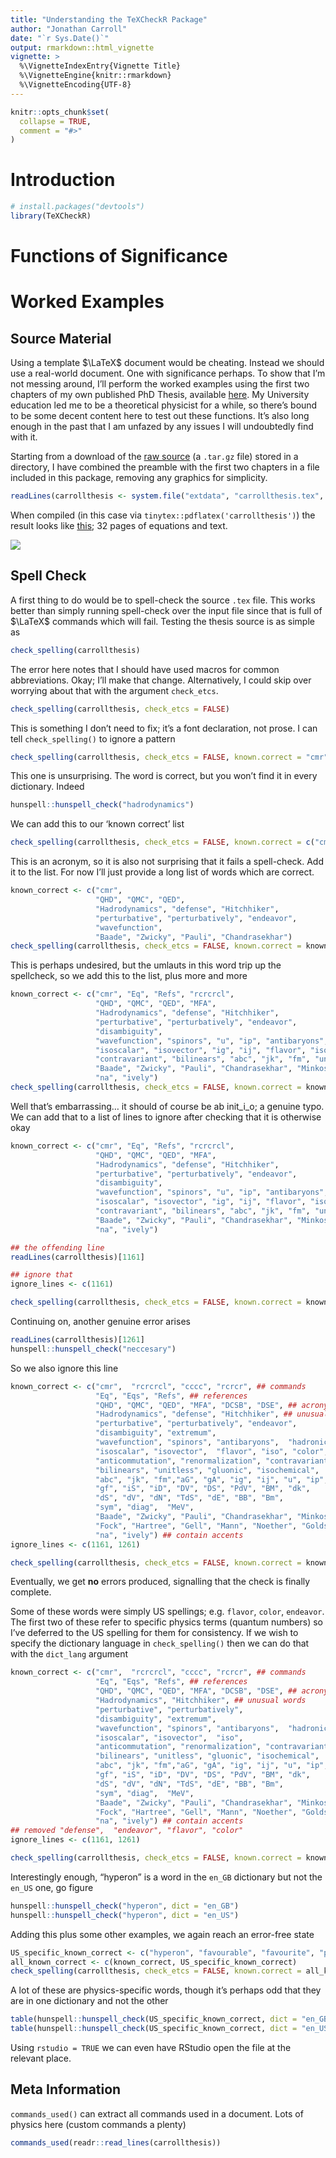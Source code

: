 ```yaml
---
title: "Understanding the TeXCheckR Package"
author: "Jonathan Carroll"
date: "`r Sys.Date()`"
output: rmarkdown::html_vignette
vignette: >
  %\VignetteIndexEntry{Vignette Title}
  %\VignetteEngine{knitr::rmarkdown}
  %\VignetteEncoding{UTF-8}
---
```


```r
knitr::opts_chunk$set(
  collapse = TRUE,
  comment = "#>"
)
```

# Introduction

```r
# install.packages("devtools")
library(TeXCheckR)
```

# Functions of Significance

# Worked Examples

## Source Material

Using a template $\LaTeX$ document would be cheating. Instead we should use a real-world document. One with significance perhaps. To show that I'm not messing around, I'll perform the worked examples using the first two chapters of my own published PhD Thesis, available [here](https://arxiv.org/abs/1001.4318). My University education led me to be a theoretical physicist for a while, so there's bound to be some decent content here to test out these functions. It's also long enough in the past that I am unfazed by any issues I will undoubtedly find with it.

Starting from a download of the [raw source](https://arxiv.org/e-print/1001.4318) (a `.tar.gz` file) stored in a directory, I have combined the preamble with the first two chapters in a file included in this package, removing any graphics for simplicity.

```r
readLines(carrollthesis <- system.file("extdata", "carrollthesis.tex", package = "TeXCheckR"), n = 6)
```

When compiled (in this case via `tinytex::pdflatex('carrollthesis')`) the result looks like [this](`r system.file("extdata", "carrollthesis.pdf", package = "TeXCheckR")`); 32 pages of equations and text.

![](carrollthesis.png)

## Spell Check

A first thing to do would be to spell-check the source `.tex` file. This works better than simply running spell-check over the input file since that is full of $\LaTeX$ commands which will fail. Testing the thesis source is as simple as

```r
check_spelling(carrollthesis)
```

The error here notes that I should have used macros for common abbreviations. Okay; I'll make that change. Alternatively, I could skip over worrying about that with the argument `check_etcs`.

```r
check_spelling(carrollthesis, check_etcs = FALSE)
```

This is something I don't need to fix; it's a font declaration, not prose. I can tell `check_spelling()` to ignore a pattern 

```r
check_spelling(carrollthesis, check_etcs = FALSE, known.correct = "cmr")
```

This one is unsurprising. The word is correct, but you won't find it in every dictionary. Indeed

```r
hunspell::hunspell_check("hadrodynamics")
```

We can add this to our 'known correct' list

```r
check_spelling(carrollthesis, check_etcs = FALSE, known.correct = c("cmr", "Hadrodynamics"))
```

This is an acronym, so it is also not surprising that it fails a spell-check. Add it to the list. For now I'll just provide a long list of words which are correct.

```r
known_correct <- c("cmr",
                   "QHD", "QMC", "QED",
                   "Hadrodynamics", "defense", "Hitchhiker", 
                   "perturbative", "perturbatively", "endeavor",
                   "wavefunction",
                   "Baade", "Zwicky", "Pauli", "Chandrasekhar")
check_spelling(carrollthesis, check_etcs = FALSE, known.correct = known_correct)
```

This is perhaps undesired, but the umlauts in this word trip up the spellcheck, so we add this to the list, plus more and more

```r
known_correct <- c("cmr", "Eq", "Refs", "rcrcrcl",
                   "QHD", "QMC", "QED", "MFA", 
                   "Hadrodynamics", "defense", "Hitchhiker", 
                   "perturbative", "perturbatively", "endeavor",
                   "disambiguity", 
                   "wavefunction", "spinors", "u", "ip", "antibaryons", 
                   "isoscalar", "isovector", "ig", "ij", "flavor", "iso",
                   "contravariant", "bilinears", "abc", "jk", "fm", "unitless",
                   "Baade", "Zwicky", "Pauli", "Chandrasekhar", "Minkoswki", "Yukawa", "Fock", "Hartree", 
                   "na", "ively")
check_spelling(carrollthesis, check_etcs = FALSE, known.correct = known_correct)
```

Well that's embarrassing... it should of course be ab init_i_o; a genuine typo. We can add that to a list of lines to ignore after checking that it is otherwise okay

```r
known_correct <- c("cmr", "Eq", "Refs", "rcrcrcl",
                   "QHD", "QMC", "QED", "MFA",
                   "Hadrodynamics", "defense", "Hitchhiker",
                   "perturbative", "perturbatively", "endeavor",
                   "disambiguity", 
                   "wavefunction", "spinors", "u", "ip", "antibaryons",
                   "isoscalar", "isovector", "ig", "ij", "flavor", "iso",
                   "contravariant", "bilinears", "abc", "jk", "fm", "unitless",
                   "Baade", "Zwicky", "Pauli", "Chandrasekhar", "Minkoswki", "Yukawa", "Fock", "Hartree", 
                   "na", "ively")

## the offending line
readLines(carrollthesis)[1161]

## ignore that
ignore_lines <- c(1161)

check_spelling(carrollthesis, check_etcs = FALSE, known.correct = known_correct, ignore.lines = ignore_lines)
```

Continuing on, another genuine error arises

```r
readLines(carrollthesis)[1261]
hunspell::hunspell_check("neccesary")
```

So we also ignore this line

```r
known_correct <- c("cmr",  "rcrcrcl", "cccc", "rcrcr", ## commands
                   "Eq", "Eqs", "Refs", ## references
                   "QHD", "QMC", "QED", "MFA", "DCSB", "DSE", ## acronyms
                   "Hadrodynamics", "defense", "Hitchhiker", ## unusual words
                   "perturbative", "perturbatively", "endeavor",
                   "disambiguity", "extremum", 
                   "wavefunction", "spinors", "antibaryons",  "hadronic", ## physics terms
                   "isoscalar", "isovector",  "flavor", "iso", "color", 
                   "anticommutation", "renormalization", "contravariant", 
                   "bilinears", "unitless", "gluonic", "isochemical",
                   "abc", "jk", "fm","aG", "gA", "ig", "ij", "u", "ip", ## math
                   "gf", "iS", "iD", "DV", "DS", "PdV", "BM", "dk", 
                   "dS", "dV", "dN", "TdS", "dE", "BB", "Bm",
                   "sym", "diag",  "MeV", 
                   "Baade", "Zwicky", "Pauli", "Chandrasekhar", "Minkoswki", "Yukawa", ## names
                   "Fock", "Hartree", "Gell", "Mann", "Noether", "Goldstone", "Schwinger",
                   "na", "ively") ## contain accents
ignore_lines <- c(1161, 1261)

check_spelling(carrollthesis, check_etcs = FALSE, known.correct = known_correct, ignore.lines = ignore_lines)
```

Eventually, we get **no** errors produced, signalling that the check is finally complete.

Some of these words were simply US spellings; e.g. `flavor`, `color`, `endeavor`. The first two of these refer to specific physics terms (quantum numbers) so I've deferred to the US spelling for them for consistency. If we wish to specify the dictionary language in `check_spelling()` then we can do that with the `dict_lang` argument

```r
known_correct <- c("cmr",  "rcrcrcl", "cccc", "rcrcr", ## commands
                   "Eq", "Eqs", "Refs", ## references
                   "QHD", "QMC", "QED", "MFA", "DCSB", "DSE", ## acronyms
                   "Hadrodynamics", "Hitchhiker", ## unusual words
                   "perturbative", "perturbatively",
                   "disambiguity", "extremum", 
                   "wavefunction", "spinors", "antibaryons",  "hadronic", ## physics terms
                   "isoscalar", "isovector",  "iso",  
                   "anticommutation", "renormalization", "contravariant", 
                   "bilinears", "unitless", "gluonic", "isochemical",
                   "abc", "jk", "fm","aG", "gA", "ig", "ij", "u", "ip", ## math
                   "gf", "iS", "iD", "DV", "DS", "PdV", "BM", "dk", 
                   "dS", "dV", "dN", "TdS", "dE", "BB", "Bm",
                   "sym", "diag",  "MeV", 
                   "Baade", "Zwicky", "Pauli", "Chandrasekhar", "Minkoswki", "Yukawa", ## names
                   "Fock", "Hartree", "Gell", "Mann", "Noether", "Goldstone", "Schwinger",
                   "na", "ively") ## contain accents
## removed "defense",  "endeavor", "flavor", "color"
ignore_lines <- c(1161, 1261)

check_spelling(carrollthesis, check_etcs = FALSE, known.correct = known_correct, ignore.lines = ignore_lines, dict_lang = "en_US")
```

Interestingly enough, "hyperon" is a word in the `en_GB` dictionary but not the `en_US` one, go figure

```r
hunspell::hunspell_check("hyperon", dict = "en_GB")
hunspell::hunspell_check("hyperon", dict = "en_US")
```

Adding this plus some other examples, we again reach an error-free state

```r
US_specific_known_correct <- c("hyperon", "favourable", "favourite", "precisions", "electro", "Chromodynamics", "QCD", "Regularisation", "chiral", "utilise", "fermions", "gravitationally", "muons", "SNR", "centre", "hadrons", "antiquark", "isospin", "spinor", "Adjoint", "initio", "notational", "quantization", "adjoint", "SU", "eigenstate", "unobservable", "generalisation", "fermion", "massless", "Hermitian", "fermionic", "renormalized", "covariant", "pion", "boson", "thermodynamically", "unphysical", "isentropic", "isothermal")
all_known_correct <- c(known_correct, US_specific_known_correct)
check_spelling(carrollthesis, check_etcs = FALSE, known.correct = all_known_correct, ignore.lines = ignore_lines, dict_lang = "en_US")
```

A lot of these are physics-specific words, though it's perhaps odd that they are in one dictionary and not the other

```r
table(hunspell::hunspell_check(US_specific_known_correct, dict = "en_GB"))
table(hunspell::hunspell_check(US_specific_known_correct, dict = "en_US"))
```

Using `rstudio = TRUE` we can even have RStudio open the file at the relevant place.

## Meta Information

`commands_used()` can extract all commands used in a document. Lots of physics here (custom commands a plenty)

```r
commands_used(readr::read_lines(carrollthesis))
```

<!-- ## Splitting into Smaller Pieces -->

<!-- The source file attached was assembled by pasting together a preamble with two chapter files. Originally these were `\include`d. To go back to this state, we can split the source at chapter definitions -->

<!-- ```{r split at chapter} -->
<!-- tmpTex <- tempfile(fileext = ".tex") -->
<!-- tmpdir <- tempdir() -->
<!-- split_report(carrollthesis, subdir = tmpdir) -->
<!-- ``` -->

<!-- ## Checking for Consecutive words -->

<!-- ```{r consecutive words} -->
<!-- check_consecutive_words(path = sub("carrollthesis.tex", "", carrollthesis), latex_file = "carrollthesis.tex") -->
<!-- ``` -->

